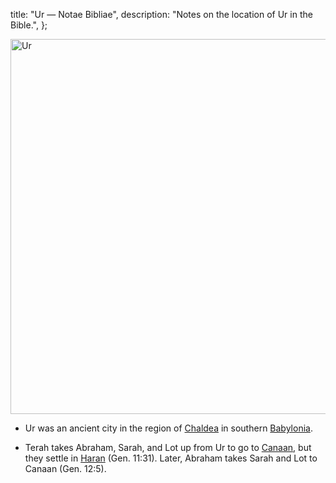   title: "Ur — Notae Bibliae",
  description: "Notes on the location of Ur in the Bible.",
};

<Initial text="Ur"/>

<Image
  className="sepia rounded"
  src="/places/ur.jpg"
  alt="Ur"
  width="600"
  height="600"
/>

- Ur was an ancient city in the region of [Chaldea](/places/old-testament/genesis/chaldea) in southern [Babylonia](/places/old-testament/genesis/babylonia).

- Terah takes Abraham, Sarah, and Lot up from Ur to go to [Canaan](/places/old-testament/genesis/canaan), but they settle in [Haran](/places/old-testament/genesis/haran) (Gen. 11:31). Later, Abraham takes Sarah and Lot to Canaan (Gen. 12:5).
